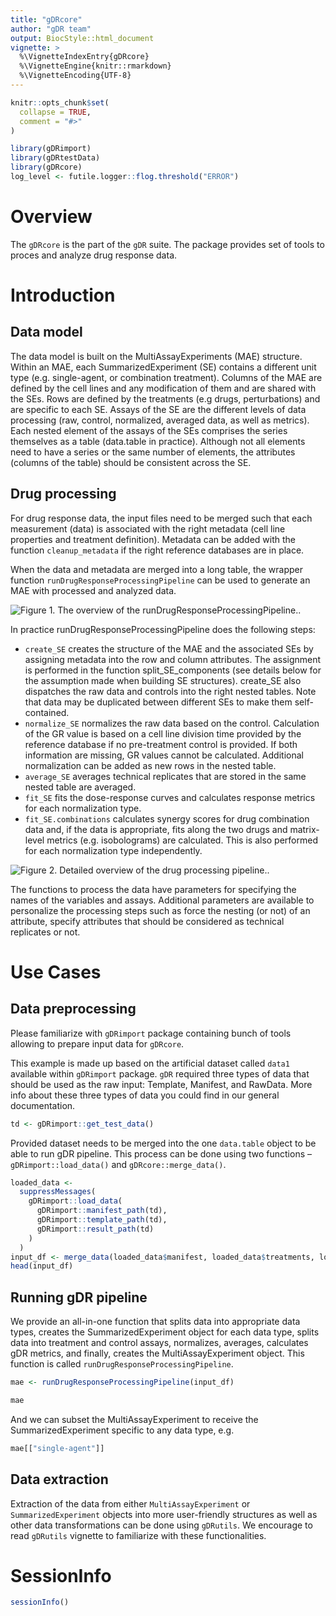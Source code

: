 ```yaml
---
title: "gDRcore"
author: "gDR team"
output: BiocStyle::html_document
vignette: >
  %\VignetteIndexEntry{gDRcore}
  %\VignetteEngine{knitr::rmarkdown}
  %\VignetteEncoding{UTF-8}
---
```


```r
knitr::opts_chunk$set(
  collapse = TRUE,
  comment = "#>"
)
```

```r
library(gDRimport)
library(gDRtestData)
library(gDRcore)
log_level <- futile.logger::flog.threshold("ERROR")
```

# Overview
The `gDRcore` is the part of the `gDR` suite. The package provides set of tools to proces and analyze drug response data.


# Introduction

## Data model
The data model is built on the MultiAssayExperiments (MAE) structure. Within an MAE, each SummarizedExperiment (SE) contains a different
unit type (e.g. single-agent, or combination treatment). Columns of the MAE are defined by the cell lines and any modification of them
and are shared with the SEs. Rows are defined by the treatments (e.g drugs, perturbations) and are specific to each SE. Assays of the
SE are the different levels of data processing (raw, control, normalized, averaged data, as well as metrics). Each nested element of
the assays of the SEs comprises the series themselves as a table (data.table in practice). Although not all elements need to have
a series or the same number of elements, the attributes (columns of the table) should be consistent across the SE.

## Drug processing 
For drug response data, the input files need to be merged such that each measurement (data) is associated with the right metadata (cell line properties and treatment definition). Metadata can be added with the function `cleanup_metadata` if the right reference databases are in place.

When the data and metadata are merged into a long table, the wrapper function `runDrugResponseProcessingPipeline` can be used to generate an MAE with processed and analyzed data. 

![Figure 1. The overview of the runDrugResponseProcessingPipeline. ](https://raw.githubusercontent.com/gdrplatform/gDRcore/main/inst/images/pipeline2.png).

In practice runDrugResponseProcessingPipeline does the following steps:

* `create_SE` creates the structure of the MAE and the associated SEs by assigning metadata into the row and column attributes. The assignment is performed in the function split_SE_components (see details below for the assumption made when building SE structures).
create_SE also dispatches the raw data and controls into the right nested tables. Note that data may be duplicated between different SEs to make them self-contained.
* `normalize_SE` normalizes the raw data based on the control. Calculation of the GR value is based on a cell line division time provided by the reference database if no pre-treatment control is provided. If both information are missing, GR values cannot be calculated. Additional normalization can be added as new rows in the nested table.
* `average_SE` averages technical replicates that are stored in the same nested table are averaged.
* `fit_SE` fits the dose-response curves and calculates response metrics for each normalization type.
* `fit_SE.combinations` calculates synergy scores for drug combination data and, if the data is appropriate, fits along the two drugs and matrix-level metrics (e.g. isobolograms) are calculated. This is also performed for each normalization type independently.

![Figure 2. Detailed overview of the drug processing pipeline. ](https://raw.githubusercontent.com/gdrplatform/gDRcore/main/inst/images/pipeline.png).

The functions to process the data have parameters for specifying the names of the variables and assays. Additional parameters are available to personalize the processing steps such as force the nesting (or not) of an attribute, specify attributes that should be considered as technical replicates or not.

# Use Cases

## Data preprocessing
Please familiarize with `gDRimport` package containing bunch of tools allowing to prepare input data for `gDRcore`.

This example is made up based on the artificial dataset called `data1` available within `gDRimport` package. `gDR` required three types of data
that should be used as the raw input: Template, Manifest, and RawData. More info about these three types of data you could find in our general
documentation.


```r
td <- gDRimport::get_test_data()
```

Provided dataset needs to be merged into the one `data.table` object to be able to run gDR pipeline. This process can be done using two functions --
`gDRimport::load_data()` and `gDRcore::merge_data()`.

```r
loaded_data <-
  suppressMessages(
    gDRimport::load_data(
      gDRimport::manifest_path(td),
      gDRimport::template_path(td),
      gDRimport::result_path(td)
    )
  )
input_df <- merge_data(loaded_data$manifest, loaded_data$treatments, loaded_data$data)
head(input_df)
```

## Running gDR pipeline

We provide an all-in-one function that splits data into appropriate data types, creates the SummarizedExperiment object for each data type, splits data into treatment and control assays, normalizes, averages, calculates gDR metrics, and finally, creates the MultiAssayExperiment object. This function is called `runDrugResponseProcessingPipeline`.


```r
mae <- runDrugResponseProcessingPipeline(input_df)
```

```r
mae
```
And we can subset the MultiAssayExperiment to receive the SummarizedExperiment specific to any data type, e.g.

```r
mae[["single-agent"]]
```


## Data extraction
Extraction of the data from either `MultiAssayExperiment` or `SummarizedExperiment` objects into more user-friendly structures as well as other data transformations can be done using `gDRutils`. We encourage to read `gDRutils` vignette to familiarize with these functionalities.

# SessionInfo {-}

```r
sessionInfo()
```
